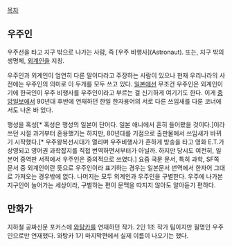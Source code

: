 [[목차]]

== 우주인 ==
우주선을 타고 지구 밖으로 나가는 사람, 즉 [우주 비행사](Astronaut). 또는, 지구 밖의 생명체, [[외계인]]을 지칭.

우주인과 외계인이 엄연히 다른 말이다라고 주장하는 사람이 있으나 현재 우리나라의 사전에는 우주인의 의미로 이 두개를 모두 쓰고 있다. [[일본]]에선 무조건 우주인은 외계인이기에 한국인이 우주 비행사를 우주인이라고 부르는 걸 신기하게 여기기도 한다. 이게 [[중앙일보]]에서 90년대 후반에 연재하던 한일 한자용어의 서로 다른 쓰임새를 다룬 코너에서도 나온 바 있다.

행성을 혹성[* 혹성은 행성의 일본어 단어다. 일본 애니에서 흔히 들어봤을 것이다.]이라 쓰던 시절 과거부터 혼용했기는 하지만, 80년대를 기점으로 출판물에서 쓰임새가 바뀌기 시작했다.[* 우주왕복선시대가 열리며 우주비행사가 흔하게 방송을 타고 영화 E.T.가 상영되고 영어권 과학잡지를 직접 번역하면서부터가 아닐까. 하지만 당시도 여전히, 일본어 중역판 서적에서 우주인은 중의적으로 쓰였다.] 요즘 국문 문서, 특히 과학, SF쪽 문서 중 외계인이란 뜻으로 우주인이라 표기하는 경우는 일본문서 번역에서 한자어 그대로 가져오는 경우밖에 없다. 나머지는 모두 외계인과 우주인을 구별한다. 우주에 나가본 지구인이 늘어가는 세상이라, 구별하는 편이 문맥을 따지지 않아도 알아듣기 편하다.

== 만화가 ==
지하철 공짜신문 포커스에 [[와탕카]]를 연재하던 작가. 2인 1조 작가 팀이지만 필명인 우주인으로만 연재했다. 와탕카 1기 마지막편에서 실제 이름이 나오기는 했다.

